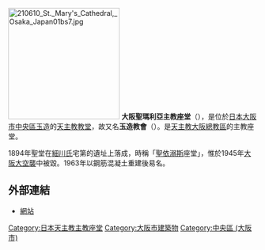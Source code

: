 {{coord|34|40|43.2|N|135|31|36.9|E|region:JP|display=title}}
[[File:210610_St._Mary's_Cathedral,_Osaka_Japan01bs7.jpg|225px]]
'''大阪聖瑪利亞主教座堂'''（{{lang-ja|大阪カテドラル聖マリア大聖堂}}），是位於[[日本|日本]][[大阪市|大阪市]][[中央區_(大阪市)|中央區]][[玉造_(大阪市)|玉造]]的[[天主教|天主教]][[教堂|教堂]]，故又名'''玉造教會'''（{{jp|j=玉造教会|hg=たまつくりきょうかい|rm=Tamatsukuri kyōkai|f=y}}）。是[[天主教大阪總教區|天主教大阪總教區]]的主教座堂。

1894年聖堂在[[細川氏|細川氏]]宅第的遺址上落成，時稱「[[聖阿格尼絲|聖依溺斯]]座堂」，惟於1945年[[大阪大空襲|大阪大空襲]]中被毀。1963年以鋼筋混凝土重建後易名。

==外部連結==
* [http://www.tamatsukuri-catholic.com/ 網站] {{Wayback|url=http://www.tamatsukuri-catholic.com/ |date=20201221234706 }}

[[Category:日本天主教主教座堂|Category:日本天主教主教座堂]]
[[Category:大阪市建築物|Category:大阪市建築物]]
[[Category:中央區_(大阪市)|Category:中央區 (大阪市)]]
